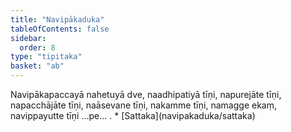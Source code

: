 ```yaml
---
title: "Navipākaduka"
tableOfContents: false
sidebar:
  order: 8
type: "tipitaka"
basket: "ab"
---
```



<DynamicBreadcrumb />

<Division number="229">

<Paragraph number="743">
Navipākapaccayā nahetuyā dve, naadhipatiyā tīṇi, napurejāte tīṇi, napacchājāte tīṇi, naāsevane tīṇi, nakamme tīṇi, namagge ekaṃ, navippayutte tīṇi …pe… .

</Paragraph>
</Division>

<TableOfContents>
* [Sattaka](navipakaduka/sattaka)
</TableOfContents>